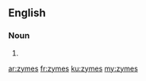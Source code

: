 ==English==

===Noun===
{{head|en|plural}}

# {{plural of|zyme|lang=en}}

[[ar:zymes]]
[[fr:zymes]]
[[ku:zymes]]
[[my:zymes]]